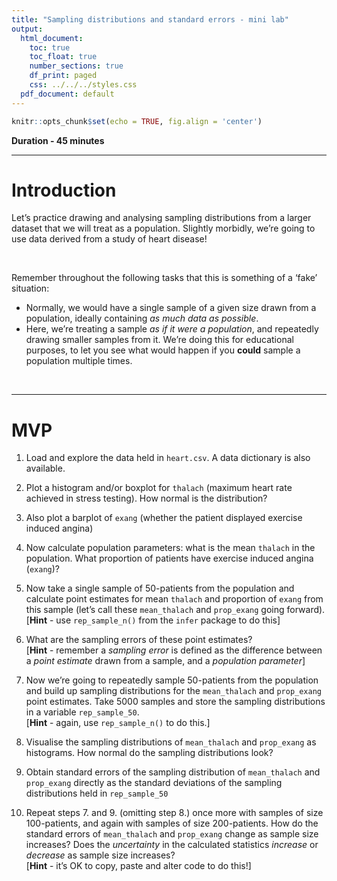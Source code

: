 ```yaml
---
title: "Sampling distributions and standard errors - mini lab"
output:
  html_document:
    toc: true
    toc_float: true
    number_sections: true
    df_print: paged
    css: ../../../styles.css
  pdf_document: default
---
```



```r
knitr::opts_chunk$set(echo = TRUE, fig.align = 'center')
```

**Duration - 45 minutes**<br>

<hr>

# Introduction 

Let's practice drawing and analysing sampling distributions from a larger dataset that we will treat as a population. Slightly morbidly, we're going to use data derived from a study of heart disease!

<br>
<div class='emphasis'>
Remember throughout the following tasks that this is something of a 'fake' situation:

* Normally, we would have a single sample of a given size drawn from a population, ideally containing *as much data as possible*.
* Here, we're treating a sample *as if it were a population*, and repeatedly drawing smaller samples from it. We're doing this for educational purposes, to let you see what would happen if you **could** sample a population multiple times.

</div>
<br>

<hr>

# MVP

1. Load and explore the data held in `heart.csv`. A data dictionary is also available.  
  
2. Plot a histogram and/or boxplot for `thalach` (maximum heart rate achieved in stress testing). How normal is the distribution?  
  
3. Also plot a barplot of `exang` (whether the patient displayed exercise induced angina)  
  
4. Now calculate population parameters: what is the mean `thalach` in the population. What proportion of patients have exercise induced angina (`exang`)?  
  
5. Now take a single sample of $50$-patients from the population and calculate point estimates for mean `thalach` and proportion of `exang` from this sample (let's call these `mean_thalach` and `prop_exang` going forward).<br>[**Hint** - use `rep_sample_n()` from the `infer` package to do this]  
  
6. What are the sampling errors of these point estimates?<br>[**Hint** - remember a *sampling error* is defined as the difference between a *point estimate* drawn from a sample, and a *population parameter*]  

7. Now we're going to repeatedly sample $50$-patients from the population and build up sampling distributions for the `mean_thalach` and `prop_exang` point estimates. Take $5000$ samples and store the sampling distributions in a variable `rep_sample_50`.<br>[**Hint** - again, use `rep_sample_n()` to do this.]  
  
8. Visualise the sampling distributions of `mean_thalach` and `prop_exang` as histograms. How normal do the sampling distributions look?  

9. Obtain standard errors of the sampling distribution of `mean_thalach` and `prop_exang` directly as the standard deviations of the sampling distributions held in `rep_sample_50`  
  
10. Repeat steps 7. and 9. (omitting step 8.) once more with samples of size $100$-patients, and again with samples of size $200$-patients. How do the standard errors of `mean_thalach` and `prop_exang` change as sample size increases? Does the *uncertainty* in the calculated statistics *increase* or *decrease* as sample size increases?<br>[**Hint** - it's OK to copy, paste and alter code to do this!]  

